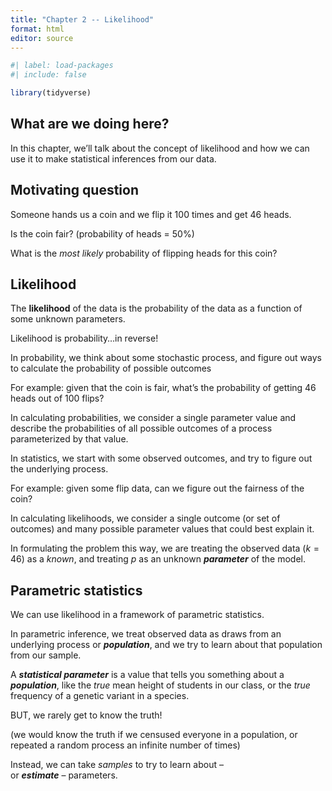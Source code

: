 ```yaml
---
title: "Chapter 2 -- Likelihood"
format: html
editor: source
---
```


```r
#| label: load-packages
#| include: false

library(tidyverse)
```

## What are we doing here?

In this chapter, we'll talk about the concept of likelihood and how we can use it to make statistical inferences from our data.



## Motivating question
Someone hands us a coin and we flip it 100 times and get 46 heads. 

Is the coin fair? (probability of heads = 50%)

What is the _most likely_ probability of flipping heads for this coin?

## Likelihood

The **likelihood** of the data is the probability of the 
data as a function of some unknown parameters.

Likelihood is probability...in reverse!

In probability, we think about some stochastic process, 
and figure out ways to calculate the probability of possible outcomes
 
For example: given that the coin is fair, what's the probability of getting 46 heads out of 100 flips?

In calculating probabilities, we consider a single parameter value 
and describe the probabilities of all possible outcomes of a 
process parameterized by that value.
 		
In statistics, we start with some observed outcomes, 
 and try to figure out the underlying process.
 
 For example: given some flip data, can we figure out the fairness of the coin?
 
In calculating likelihoods, we consider a single outcome (or set of outcomes) and many possible parameter values that could best explain it.

In formulating the problem this way, 
we are treating the observed data ($k=46$) as a _known_, 
and treating $p$ as an unknown **_parameter_** of the model.

## Parametric statistics

We can use likelihood in a framework of parametric statistics.

In parametric inference, 
we treat observed data as draws from 
an underlying process or **_population_**, 
and we try to learn about that population from our sample.

A **_statistical parameter_** is a value that tells you something 
about a **_population_**, like the _true_ mean height of students in our class, 
or the _true_ frequency of a genetic variant in a species.

BUT, we rarely get to know the truth!

(we would know the truth if we censused everyone in a population, 
or repeated a random process an infinite number of times) 

Instead, we can take _samples_ to try to learn about --  
or **_estimate_** -- parameters.  

